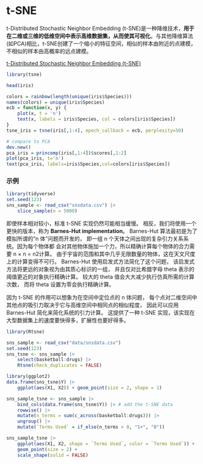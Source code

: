 # t-SNE

t-Distributed Stochastic Neighbor Embedding (t-SNE)是一种降维技术，**用于在二维或三维的低维空间中表示高维数据集，从而使其可视化**。与其他降维算法(如PCA)相比，t-SNE创建了一个缩小的特征空间，相似的样本由附近的点建模，不相似的样本由高概率的远点建模。

[t-Distributed Stochastic Neighbor Embedding (t-SNE)](https://lvdmaaten.github.io/tsne/)

```r
library(tsne)

head(iris)

colors = rainbow(length(unique(iris$Species)))
names(colors) = unique(iris$Species)
ecb = function(x, y) {
    plot(x, t = 'n')
    text(x, labels = iris$Species, col = colors[iris$Species])
}
tsne_iris = tsne(iris[,1:4], epoch_callback = ecb, perplexity=50)

# compare to PCA
dev.new()
pca_iris = princomp(iris[,1:4])$scores[,1:2]
plot(pca_iris, t='n')
text(pca_iris, labels=iris$Species,col=colors[iris$Species])
```


###  示例

```r
library(tidyverse)
set.seed(123)
sns_sample <- read_csv("snsdata.csv") |>
    slice_sample(n = 5000)
```

即使样本相对较小，标准 t-SNE 实现仍然可能相当缓慢。
相反，我们将使用一个更快的版本，称为 **Barnes-Hut implementation**。
Barnes-Hut 算法最初是为了模拟所谓的“n 体”问题而开发的，
即一组 n 个天体之间出现的复杂引力关系系统。因为每个物体都
会对其他物体施加一个力，所以精确计算每个物体的合力需要 n × n = n2计算。
由于宇宙的范围和其中几乎无限数量的物体，这在天文尺度上的计算变得不可行。
Barnes-Hut 使用启发式方法简化了这个问题，
该启发式方法将更远的对象视为由其质心标识的一组，
并且仅对比希腊字母 theta 表示的阈值更近的对象执行精确计算。
较大的 theta 值会大大减少执行仿真所需的计算次数，
而将 theta 设置为零会执行精确计算。

因为 t-SNE 的作用可以想象为在空间中定位点的 n 体问题，
每个点对二维空间中其他点的吸引力取决于它与高维空间中相同点的相似程度，
因此可以应用 Barnes-Hut 简化来简化系统的引力计算。
这提供了一种 t-SNE 实现，该实现在大型数据集上的速度要快得多，扩展性也要好得多。


```r
library(Rtsne)

sns_sample <- read_csv("data/snsdata.csv")
set.seed(123)
sns_tsne <- sns_sample |>
    select(basketball:drugs) |>
    Rtsne(check_duplicates = FALSE)
```

```r
library(ggplot2)
data.frame(sns_tsne$Y) |>
    ggplot(aes(X1, X2)) + geom_point(size = 2, shape = 1)

sns_sample_tsne <- sns_sample |>
    bind_cols(data.frame(sns_tsne$Y)) |> # add the t-SNE data
    rowwise() |>
    mutate(n_terms = sum(c_across(basketball:drugs))) |>
    ungroup() |>
    mutate(`Terms Used` = if_else(n_terms > 0, "1+", "0"))

sns_sample_tsne |>
    ggplot(aes(X1, X2, shape = `Terms Used`, color = `Terms Used`)) +
    geom_point(size = 2) +
    scale_shape(solid = FALSE)
```